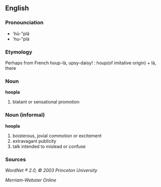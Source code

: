 ==English==
===Pronounciation===
*'hü-"plä
*'hu-"plä
===Etymology===
Perhaps from French houp-là, upsy-daisy! : houp(of imitative origin) + là, there
===Noun===
'''hoopla'''

#blatant or sensational promotion
===Noun (informal)===
'''hoopla'''

#boisterous, jovial commotion or excitement
#extravagant publicity
#talk intended to mislead or confuse
===Sources===
''WordNet ® 2.0, © 2003 Princeton University''

''Merriam-Webster Online''